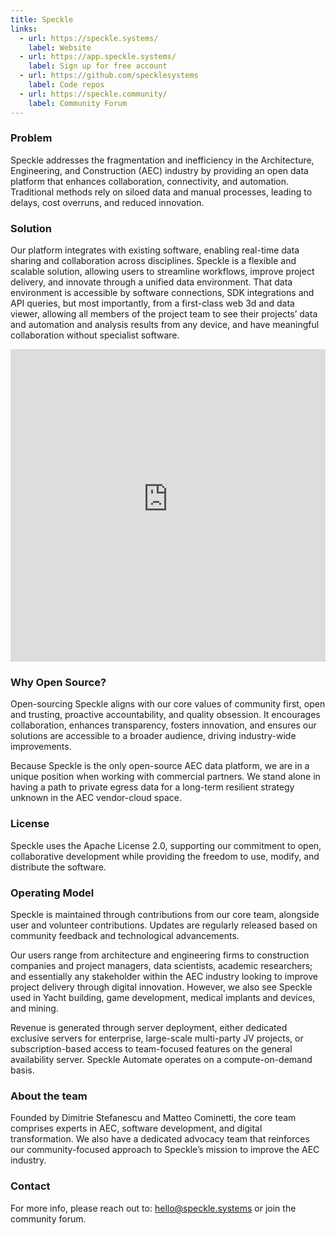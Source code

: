 ```yaml
---
title: Speckle
links:
  - url: https://speckle.systems/
    label: Website
  - url: https://app.speckle.systems/
    label: Sign up for free account
  - url: https://github.com/specklesystems
    label: Code repos
  - url: https://speckle.community/
    label: Community Forum
---
```


### Problem

Speckle addresses the fragmentation and inefficiency in the Architecture, Engineering, and Construction (AEC) industry by providing an open data platform that enhances collaboration, connectivity, and automation. Traditional methods rely on siloed data and manual processes, leading to delays, cost overruns, and reduced innovation.

### Solution

Our platform integrates with existing software, enabling real-time data sharing and collaboration across disciplines. Speckle is a flexible and scalable solution, allowing users to streamline workflows, improve project delivery, and innovate through a unified data environment. That data environment is accessible by software connections, SDK integrations and API queries, but most importantly, from a first-class web 3d and data viewer, allowing all members of the project team to see their projects’ data and automation and analysis results from any device, and have meaningful collaboration without specialist software.

<iframe
  width="100%"
  height="500"
  src="https://www.youtube-nocookie.com/embed/pP6SZz6HUp0?si=TXy8R1cL9lq5waPK"
  title="YouTube video player"
  frameborder="0"
  allow="accelerometer; autoplay; clipboard-write; encrypted-media; gyroscope; picture-in-picture; web-share"
  referrerpolicy="strict-origin-when-cross-origin"
  allowfullscreen
></iframe>

### Why Open Source?

Open-sourcing Speckle aligns with our core values of community first, open and trusting, proactive accountability, and quality obsession. It encourages collaboration, enhances transparency, fosters innovation, and ensures our solutions are accessible to a broader audience, driving industry-wide improvements.

Because Speckle is the only open-source AEC data platform, we are in a unique position when working with commercial partners. We stand alone in having a path to private egress data for a long-term resilient strategy unknown in the AEC vendor-cloud space.

### License

Speckle uses the Apache License 2.0, supporting our commitment to open, collaborative development while providing the freedom to use, modify, and distribute the software.

### Operating Model

Speckle is maintained through contributions from our core team, alongside user and volunteer contributions. Updates are regularly released based on community feedback and technological advancements.

Our users range from architecture and engineering firms to construction companies and project managers, data scientists, academic researchers; and essentially any stakeholder within the AEC industry looking to improve project delivery through digital innovation. However, we also see Speckle used in Yacht building, game development, medical implants and devices, and mining.

Revenue is generated through server deployment, either dedicated exclusive servers for enterprise, large-scale multi-party JV projects, or subscription-based access to team-focused features on the general availability server. Speckle Automate operates on a compute-on-demand basis.

### About the team

Founded by Dimitrie Stefanescu and Matteo Cominetti, the core team comprises experts in AEC, software development, and digital transformation. We also have a dedicated advocacy team that reinforces our community-focused approach to Speckle’s mission to improve the AEC industry.

### Contact

For more info, please reach out to: [hello@speckle.systems](mailto:hello@speckle.systems) or join the community forum.
